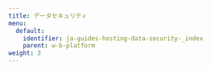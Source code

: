 ---
title: データセキュリティ
menu:
  default:
    identifier: ja-guides-hosting-data-security-_index
    parent: w-b-platform
weight: 3
---

